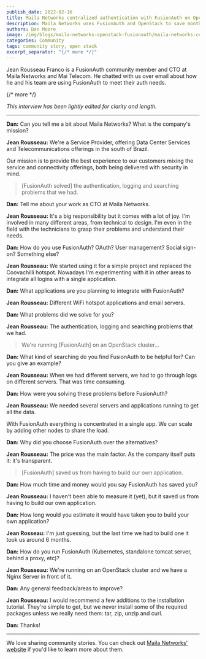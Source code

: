 ```yaml
---
publish_date: 2022-02-16 
title: Maila Networks centralized authentication with FusionAuth on OpenStack
description: Maila Networks uses FusionAuth and OpenStack to save months of development time.
authors: Dan Moore
image: /img/blogs/maila-networks-openstack-fusionauth/maila-networks-centralized-authentication-with-fusionauth-on-openstack-header-image.png
categories: Community
tags: community story, open stack
excerpt_separator: "{/* more */}"
---
```


Jean Rousseau Franco is a FusionAuth community member and CTO at Maila Networks and Mai Telecom. He chatted with us over email about how he and his team are using FusionAuth to meet their auth needs. 

{/* more */}

*This interview has been lightly edited for clarity and length.*

-------

**Dan:** Can you tell me a bit about Maila Networks? What is the company's mission?

**Jean Rousseau:** We're a Service Provider, offering Data Center Services and Telecommunications offerings in the south of Brazil.

Our mission is to provide the best experience to our customers mixing the service and connectivity offerings, both being delivered with security in mind.

> [FusionAuth solved] the authentication, logging and searching problems that we had.

**Dan:** Tell me about your work as CTO at Maila Networks.

**Jean Rousseau:** It's a big responsibility but it comes with a lot of joy. I'm involved in many different areas, from technical to design. I'm even in the field with the technicians to grasp their problems and understand their needs.

**Dan:** How do you use FusionAuth? OAuth? User management? Social sign-on? Something else?
        
**Jean Rousseau:** We started using it for a simple project and replaced the Coovachilli hotspot. Nowadays I'm experimenting with it in other areas to integrate all logins with a single application.

**Dan:** What applications are you planning to integrate with FusionAuth?

**Jean Rousseau:** Different WiFi hotspot applications and email servers.

**Dan:** What problems did we solve for you?

**Jean Rousseau:** The authentication, logging and searching problems that we had.

> We're running [FusionAuth] on an OpenStack cluster...

**Dan:** What kind of searching do you find FusionAuth to be helpful for? Can you give an example?

**Jean Rousseau:** When we had different servers, we had to go through logs on different servers. That was time consuming.

**Dan:** How were you solving these problems before FusionAuth?

**Jean Rousseau:** We needed several servers and applications running to get all the data. 

With FusionAuth everything is concentrated in a single app. We can scale by adding other nodes to share the load.

**Dan:** Why did you choose FusionAuth over the alternatives?

**Jean Rousseau:** The price was the main factor. As the company itself puts it: it's transparent.

> [FusionAuth] saved us from having to build our own application.

**Dan:** How much time and money would you say FusionAuth has saved you?

**Jean Rousseau:** I haven't been able to measure it (yet), but it saved us from having to build our own application.

**Dan:** How long would you estimate it would have taken you to build your own application? 

**Jean Rosseau:** I'm just guessing, but the last time we had to build one it took us around 6 months.

**Dan:** How do you run FusionAuth (Kubernetes, standalone tomcat server, behind a proxy, etc)?
        
**Jean Rousseau:** We're running on an OpenStack cluster and we have a Nginx Server in front of it.

**Dan:** Any general feedback/areas to improve?

**Jean Rousseau:** I would recommend a few additions to the installation tutorial. They're simple to get, but we never install some of the required packages unless we really need them: tar, zip, unzip and curl.

**Dan:** Thanks!

-------

We love sharing community stories. You can check out [Maila Networks' website](https://maila.com.br/) if you'd like to learn more about them.
